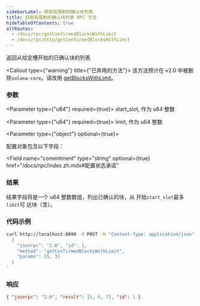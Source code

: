 ```yaml
---
sidebarLabel: 获取有限制的确认块列表
title: 获取有限制的确认块列表 RPC 方法
hideTableOfContents: true
altRoutes:
  - /docs/rpc/getConfirmedBlocksWithLimit
  - /docs/rpc/http/getConfirmedBlocksWithLimit
---
```


返回从给定槽开始的已确认块的列表

<Callout type={"warning"} title={"已弃用的方法"}>
  该方法预计在 v2.0 中被删除`solana-core`。请改用
  [getBlocksWithLimit](/docs/rpc/http/getblockswithlimit)。
</Callout>

<DocSideBySide>

<DocLeftSide>

### 参数

<Parameter type={"u64"} required={true}>
  start_slot, 作为 u64 整数
</Parameter>

<Parameter type={"u64"} required={true}>
  limit, 作为 u64 整数
</Parameter>

<Parameter type={"object"} optional={true}>

配置对象包含以下字段：

<Field
  name="commitment"
  type="string"
  optional={true}
  href="/docs/rpc/index.zh.mdx#配置状态承诺"
></Field>

</Parameter>

### 结果

结果字段将是一个 u64 整数数组，列出已确认的块，从 开始`start_slot`最多`limit`可
达块（含）。

</DocLeftSide>

<DocRightSide>

### 代码示例

```bash
curl http://localhost:8899 -X POST -H "Content-Type: application/json" -d '
  {
    "jsonrpc": "2.0", "id": 1,
    "method": "getConfirmedBlocksWithLimit",
    "params": [5, 3]
  }
'
```

### 响应

```json
{ "jsonrpc": "2.0", "result": [5, 6, 7], "id": 1 }
```

</DocRightSide>
</DocSideBySide>

